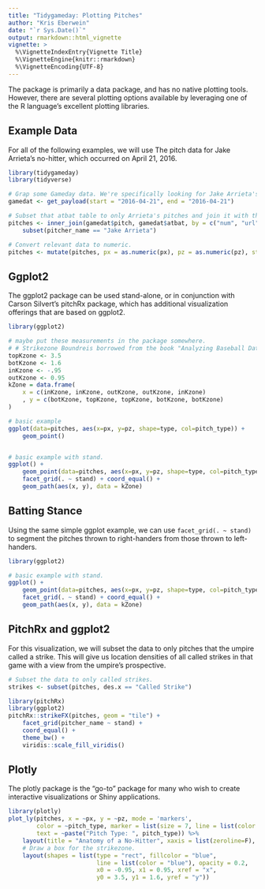 ```yaml
---
title: "Tidygameday: Plotting Pitches"
author: "Kris Eberwein"
date: "`r Sys.Date()`"
output: rmarkdown::html_vignette
vignette: >
  %\VignetteIndexEntry{Vignette Title}
  %\VignetteEngine{knitr::rmarkdown}
  %\VignetteEncoding{UTF-8}
---
```


The package is primarily a data package, and has no native plotting tools. However, there are several plotting options available by leveraging one of the R language's excellent plotting libraries.

## Example Data

For all of the following examples, we will use The pitch data for Jake Arrieta's no-hitter, which occurred on April 21, 2016.


```r
library(tidygameday)
library(tidyverse)

# Grap some Gameday data. We're specifically looking for Jake Arrieta's no-hitter.
gamedat <- get_payload(start = "2016-04-21", end = "2016-04-21")

# Subset that atbat table to only Arrieta's pitches and join it with the pitch table.
pitches <- inner_join(gamedat$pitch, gamedat$atbat, by = c("num", "url")) %>%
    subset(pitcher_name == "Jake Arrieta")

# Convert relevant data to numeric.
pitches <- mutate(pitches, px = as.numeric(px), pz = as.numeric(pz), start_speed = as.numeric(start_speed))

```

## Ggplot2

The ggplot2 package can be used stand-alone, or in conjunction with Carson Silvert's pitchRx package, which has additional visualization offerings that are based on ggplot2.

```r
library(ggplot2)

# maybe put these measurements in the package somewhere.
# # Strikezone Boundreis borrowed from the book "Analyzing Baseball Data with R."
topKzone <- 3.5
botKzone <- 1.6
inKzone <- -.95
outKzone <- 0.95
kZone = data.frame(
    x = c(inKzone, inKzone, outKzone, outKzone, inKzone)
    , y = c(botKzone, topKzone, topKzone, botKzone, botKzone)
)

# basic example
ggplot(data=pitches, aes(x=px, y=pz, shape=type, col=pitch_type)) +
    geom_point()


# basic example with stand.
ggplot() +
    geom_point(data=pitches, aes(x=px, y=pz, shape=type, col=pitch_type)) +
    facet_grid(. ~ stand) + coord_equal() +
    geom_path(aes(x, y), data = kZone)


```

## Batting Stance

Using the same simple ggplot example, we can use `facet_grid(. ~ stand)` to segment the pitches thrown to right-handers from those thrown to left-handers.

```r
library(ggplot2)

# basic example with stand.
ggplot() +
    geom_point(data=pitches, aes(x=px, y=pz, shape=type, col=pitch_type)) +
    facet_grid(. ~ stand) + coord_equal() +
    geom_path(aes(x, y), data = kZone)


```


## PitchRx and ggplot2

For this visualization, we will subset the data to only pitches that the umpire called a strike. This will give us location densities of all called strikes in that game with a view from the umpire's prospective.

```r
# Subset the data to only called strikes.
strikes <- subset(pitches, des.x == "Called Strike")

library(pitchRx)
library(ggplot2)
pitchRx::strikeFX(pitches, geom = "tile") + 
    facet_grid(pitcher_name ~ stand) +
    coord_equal() +
    theme_bw() +
    viridis::scale_fill_viridis()

```

## Plotly

The plotly package is the "go-to" package for many who wish to create interactive visualizations or Shiny applications.

```r
library(plotly)
plot_ly(pitches, x = ~px, y = ~pz, mode = 'markers', 
        color = ~pitch_type, marker = list(size = 7, line = list(color = ~pitch_type, width = 1)),
        text = ~paste("Pitch Type: ", pitch_type)) %>% 
    layout(title = "Anatomy of a No-Hitter", xaxis = list(zeroline=F), yaxis = list(zeroline=F)) %>%
    # Draw a box for the strikezone. 
    layout(shapes = list(type = "rect", fillcolor = "blue", 
                         line = list(color = "blue"), opacity = 0.2,
                         x0 = -0.95, x1 = 0.95, xref = "x",
                         y0 = 3.5, y1 = 1.6, yref = "y"))

```